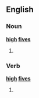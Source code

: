 ==English==

===Noun===
'''[[high]] [[five]]s'''

# {{plural of|[[high five]]}}

===Verb===
'''[[high]] [[five]]s'''

# {{third-person singular of|[[high five]]}}